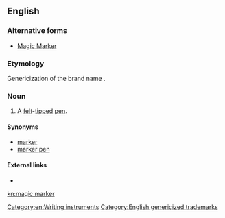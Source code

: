 {{also|Magic Marker}}
==English==

===Alternative forms===
* [[Magic Marker]]

===Etymology===
Genericization of the brand name {{m|en|Magic Marker}}.

===Noun===
{{en-noun}}

# A [[felt]]-[[tip]]ped [[pen]].

====Synonyms====
* [[marker]]
* [[marker pen]]

====External links====
* {{pedialite}}

[[Category:en:Writing instruments]]
[[Category:English genericized trademarks]]

[[kn:magic marker]]